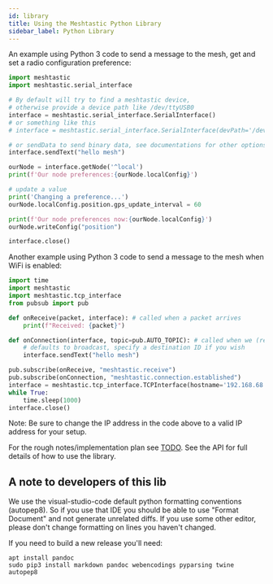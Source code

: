 ```yaml
---
id: library
title: Using the Meshtastic Python Library
sidebar_label: Python Library
---
```


An example using Python 3 code to send a message to the mesh, get and set a radio configuration preference:

```python
import meshtastic
import meshtastic.serial_interface

# By default will try to find a meshtastic device,
# otherwise provide a device path like /dev/ttyUSB0
interface = meshtastic.serial_interface.SerialInterface()
# or something like this
# interface = meshtastic.serial_interface.SerialInterface(devPath='/dev/cu.usbmodem53230050571')

# or sendData to send binary data, see documentations for other options.
interface.sendText("hello mesh")

ourNode = interface.getNode('^local')
print(f'Our node preferences:{ourNode.localConfig}')

# update a value
print('Changing a preference...')
ourNode.localConfig.position.gps_update_interval = 60

print(f'Our node preferences now:{ourNode.localConfig}')
ourNode.writeConfig("position")

interface.close()
```

Another example using Python 3 code to send a message to the mesh when WiFi is enabled:

```python
import time
import meshtastic
import meshtastic.tcp_interface
from pubsub import pub

def onReceive(packet, interface): # called when a packet arrives
    print(f"Received: {packet}")

def onConnection(interface, topic=pub.AUTO_TOPIC): # called when we (re)connect to the radio
    # defaults to broadcast, specify a destination ID if you wish
    interface.sendText("hello mesh")

pub.subscribe(onReceive, "meshtastic.receive")
pub.subscribe(onConnection, "meshtastic.connection.established")
interface = meshtastic.tcp_interface.TCPInterface(hostname='192.168.68.74')
while True:
    time.sleep(1000)
interface.close()
```

Note: Be sure to change the IP address in the code above to a valid IP address for your setup.

For the rough notes/implementation plan see [TODO](https://github.com/meshtastic/Meshtastic-python/blob/master/TODO). See the API for full details of how to use the library.

## A note to developers of this lib

We use the visual-studio-code default python formatting conventions (autopep8). So if you use that IDE you should be able to use "Format Document" and not generate unrelated diffs. If you use some other editor, please don't change formatting on lines you haven't changed.

If you need to build a new release you'll need:

```shell title="Command"
apt install pandoc
sudo pip3 install markdown pandoc webencodings pyparsing twine autopep8
```
